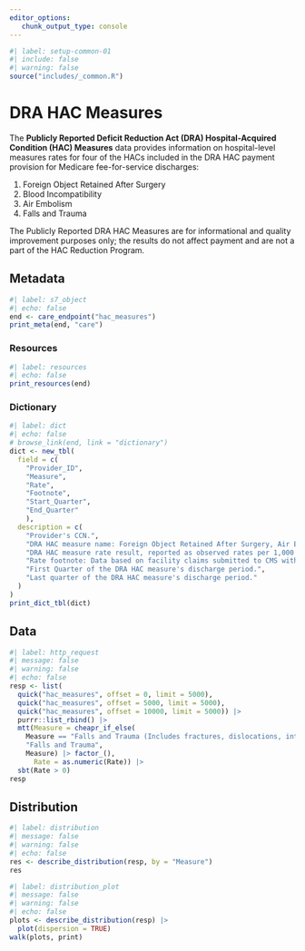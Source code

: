 ```yaml
---
editor_options: 
   chunk_output_type: console
---
```


```r
#| label: setup-common-01
#| include: false
#| warning: false
source("includes/_common.R")
```

# DRA HAC Measures {#sec-drahac}

The __Publicly Reported Deficit Reduction Act (DRA) Hospital-Acquired Condition (HAC) Measures__ data provides information on hospital-level measures rates for four of the HACs included in the DRA HAC payment provision for Medicare fee-for-service discharges:

   1. Foreign Object Retained After Surgery
   1. Blood Incompatibility
   1. Air Embolism
   1. Falls and Trauma

[The Publicly Reported DRA HAC Measures are for informational and quality improvement purposes only; the results do not affect payment and are not a part of the HAC Reduction Program.]{.aside}

## Metadata

```r
#| label: s7_object
#| echo: false
end <- care_endpoint("hac_measures")
print_meta(end, "care")
```

### Resources

```r
#| label: resources
#| echo: false
print_resources(end)
```

### Dictionary

```r
#| label: dict
#| echo: false
# browse_link(end, link = "dictionary")
dict <- new_tbl(
  field = c(
    "Provider_ID", 
    "Measure", 
    "Rate", 
    "Footnote", 
    "Start_Quarter", 
    "End_Quarter"
    ),
  description = c(
    "Provider's CCN.",
    "DRA HAC measure name: Foreign Object Retained After Surgery, Air Embolism, Blood Incompatibility, or Falls and Trauma (incl. fractures, dislocations, intracranial injuries, crushing injuries, burns, other injuries).",
    "DRA HAC measure rate result, reported as observed rates per 1,000 discharges.",
    "Rate footnote: Data based on facility claims submitted to CMS with reported discrepancies.",
    "First Quarter of the DRA HAC measure's discharge period.",
    "Last quarter of the DRA HAC measure's discharge period."
  )
)
print_dict_tbl(dict)
```

## Data

```r
#| label: http_request
#| message: false
#| warning: false
#| echo: false
resp <- list(
  quick("hac_measures", offset = 0, limit = 5000),
  quick("hac_measures", offset = 5000, limit = 5000),
  quick("hac_measures", offset = 10000, limit = 5000)) |> 
  purrr::list_rbind() |> 
  mtt(Measure = cheapr_if_else(
    Measure == "Falls and Trauma (Includes fractures, dislocations, intracranial injuries, crushing injuries, burns, other injuries)",
    "Falls and Trauma",
    Measure) |> factor_(),
      Rate = as.numeric(Rate)) |> 
  sbt(Rate > 0)
resp
```

## Distribution

```r
#| label: distribution
#| message: false
#| warning: false
#| echo: false
res <- describe_distribution(resp, by = "Measure")
res
```

```r
#| label: distribution_plot
#| message: false
#| warning: false
#| echo: false
plots <- describe_distribution(resp) |> 
  plot(dispersion = TRUE)
walk(plots, print)
```

